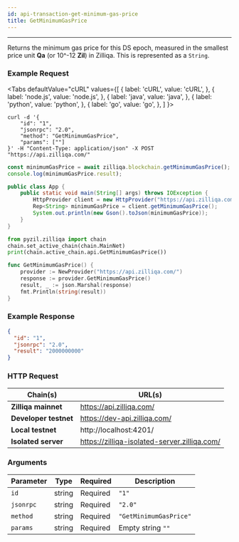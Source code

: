 ```yaml
---
id: api-transaction-get-minimum-gas-price
title: GetMinimumGasPrice
---
```


---

Returns the minimum gas price for this DS epoch, measured in the smallest price unit **Qa** (or 10^-12 **Zil**) in Zilliqa. This is represented as a `String`.

### Example Request


<Tabs
  defaultValue="cURL"
  values={[
    { label: 'cURL', value: 'cURL', },
    { label: 'node.js', value: 'node.js', },
    { label: 'java', value: 'java', },
    { label: 'python', value: 'python', },
    { label: 'go', value: 'go', },
  ]
}>

<TabItem value="cURL">

```shell
curl -d '{
    "id": "1",
    "jsonrpc": "2.0",
    "method": "GetMinimumGasPrice",
    "params": [""]
}' -H "Content-Type: application/json" -X POST "https://api.zilliqa.com/"
```

</TabItem>
<TabItem value="node.js">

```js
const minimumGasPrice = await zilliqa.blockchain.getMinimumGasPrice();
console.log(minimumGasPrice.result);
```

</TabItem>
<TabItem value="java">

```java
public class App {
    public static void main(String[] args) throws IOException {
        HttpProvider client = new HttpProvider("https://api.zilliqa.com");
        Rep<String> minimumGasPrice = client.getMinimumGasPrice();
        System.out.println(new Gson().toJson(minimumGasPrice));
    }
}
```

</TabItem>

<TabItem value="python">

```python
from pyzil.zilliqa import chain
chain.set_active_chain(chain.MainNet)
print(chain.active_chain.api.GetMinimumGasPrice())
```

</TabItem>

<TabItem value="go">

```go
func GetMinimumGasPrice() {
	provider := NewProvider("https://api.zilliqa.com/")
	response := provider.GetMinimumGasPrice()
	result, _ := json.Marshal(response)
	fmt.Println(string(result))
}
```

</TabItem>
</Tabs>

### Example Response

```json
{
  "id": "1",
  "jsonrpc": "2.0",
  "result": "2000000000"
}
```

### HTTP Request

| Chain(s)              | URL(s)                                       |
| --------------------- | -------------------------------------------- |
| **Zilliqa mainnet**   | https://api.zilliqa.com/                     |
| **Developer testnet** | https://dev-api.zilliqa.com/                 |
| **Local testnet**     | http://localhost:4201/                       |
| **Isolated server**   | https://zilliqa-isolated-server.zilliqa.com/ |

### Arguments

| Parameter | Type   | Required | Description            |
| --------- | ------ | -------- | ---------------------- |
| `id`      | string | Required | `"1"`                  |
| `jsonrpc` | string | Required | `"2.0"`                |
| `method`  | string | Required | `"GetMinimumGasPrice"` |
| `params`  | string | Required | Empty string `""`      |
